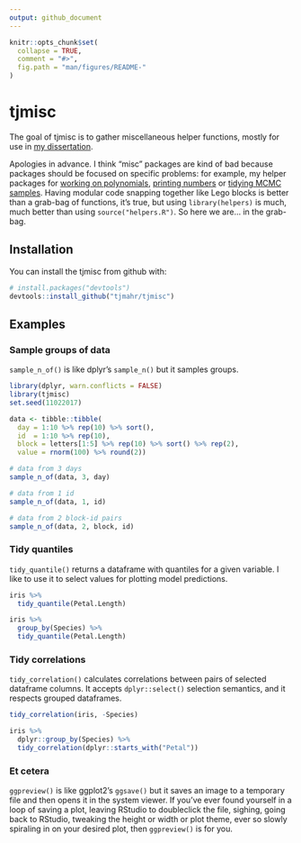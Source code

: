 ```yaml
---
output: github_document
---
```


<!-- README.md is generated from README.Rmd. Please edit that file -->

```r
knitr::opts_chunk$set(
  collapse = TRUE,
  comment = "#>",
  fig.path = "man/figures/README-"
)
```

# tjmisc

The goal of tjmisc is to gather miscellaneous helper functions, mostly for use 
in [my dissertation](https://github.com/tjmahr/dissertation). 

Apologies in advance. I think "misc" packages are kind of bad because packages
should be focused on specific problems: for example, my helper packages for
[working on polynomials](https://github.com/tjmahr/polypoly),
[printing numbers](https://github.com/tjmahr/printy) or 
[tidying MCMC samples](https://github.com/tjmahr/tristan). Having modular code
snapping together like Lego blocks is better than a grab-bag of functions, it's
true, but using `library(helpers)` is much, much better than using
`source("helpers.R")`. So here we are... in the grab-bag.


## Installation

You can install the tjmisc from github with:

```r
# install.packages("devtools")
devtools::install_github("tjmahr/tjmisc")
```

## Examples

### Sample groups of data

`sample_n_of()` is like dplyr's `sample_n()` but it samples groups. 

```r
library(dplyr, warn.conflicts = FALSE)
library(tjmisc)
set.seed(11022017)

data <- tibble::tibble(
  day = 1:10 %>% rep(10) %>% sort(),
  id  = 1:10 %>% rep(10),
  block = letters[1:5] %>% rep(10) %>% sort() %>% rep(2),
  value = rnorm(100) %>% round(2))

# data from 3 days
sample_n_of(data, 3, day)

# data from 1 id
sample_n_of(data, 1, id)

# data from 2 block-id pairs
sample_n_of(data, 2, block, id)
```

### Tidy quantiles

`tidy_quantile()` returns a dataframe with quantiles for a given variable. I
like to use it to select values for plotting model predictions.

```r
iris %>% 
  tidy_quantile(Petal.Length)

iris %>% 
  group_by(Species) %>% 
  tidy_quantile(Petal.Length)
```

### Tidy correlations

`tidy_correlation()` calculates correlations between pairs of selected dataframe
columns. It accepts `dplyr::select()` selection semantics, and it respects
grouped dataframes.

```r
tidy_correlation(iris, -Species)

iris %>%
  dplyr::group_by(Species) %>%
  tidy_correlation(dplyr::starts_with("Petal"))
```


### Et cetera

`ggpreview()` is like ggplot2's `ggsave()` but it saves an image to a temporary
file and then opens it in the system viewer. If you've ever found yourself in
a loop of saving a plot, leaving RStudio to doubleclick the file, sighing, going
back to RStudio, tweaking the height or width or plot theme, ever so slowly
spiraling in on your desired plot, then `ggpreview()` is for you.